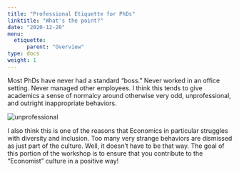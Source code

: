 ```yaml
---
title: "Professional Etiquette for PhDs"
linktitle: "What's the point?"
date: "2020-12-20"
menu:
  etiquette:
      parent: "Overview"
type: docs
weight: 1
---
```


Most PhDs have never had a standard "boss." Never worked in an office setting. Never managed other employees. I think this tends to give academics a sense of normalcy around otherwise very odd, unprofessional, and outright inappropriate behaviors. 

<img src="https://media.giphy.com/media/YoKhJRQFYdAqKIIqam/source.gif#center" alt="unprofessional">

I also think this is one of the reasons that Economics in particular struggles with diversity and inclusion. Too many very strange behaviors are dismissed as just part of the culture. Well, it doesn't have to be that way. The goal of this portion of the workshop is to ensure that you contribute to the "Economist" culture in a positive way!

